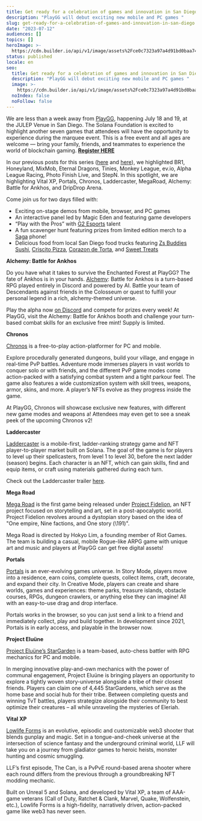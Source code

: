 ```yaml
---
title: Get ready for a celebration of games and innovation in San Diego
description: "PlayGG will debut exciting new mobile and PC games "
slug: get-ready-for-a-celebration-of-games-and-innovation-in-san-diego
date: "2023-07-12"
audiences: []
topics: []
heroImage: >-
  https://cdn.builder.io/api/v1/image/assets%2Fce0c7323a97a4d91bd0baa7490ec9139%2Fd4f45949befb44eeadca8cbdb75b7000
status: published
locale: en
seo:
  title: Get ready for a celebration of games and innovation in San Diego
  description: "PlayGG will debut exciting new mobile and PC games "
  image: >-
    https://cdn.builder.io/api/v1/image/assets%2Fce0c7323a97a4d91bd0baa7490ec9139%2Fd4f45949befb44eeadca8cbdb75b7000
  noIndex: false
  noFollow: false
---
```


We are less than a week away from [PlayGG](http://solana.com/playgg), happening July 18 and 19, at the JULEP Venue in San Diego. The Solana Foundation is excited to highlight another seven games that attendees will have the opportunity to experience during the marquee event. This is a free event and all ages are welcome — bring your family, friends, and teammates to experience the world of blockchain gaming. [**Register HERE**](https://lu.ma/playgg)

In our previous posts for this series ([here](https://solana.com/news/check-out-games-you-can-experience-at-playgg) and [here](https://solana.com/news/from-racing-to-strategy-playgg-hosts-a-wide-variety-of-game-types-and-experiences)), we highlighted BR1, Honeyland, MixMob, Eternal Dragons, Tinies, Monkey League, ev.io, Alpha League Racing, Photo Finish Live, and StepN. In this spotlight, we are highlighting Vital XP, Portals, Chronos, Laddercaster, MegaRoad, Alchemy: Battle for Ankhos, and DripDrop Arena.

Come join us for two days filled with:

- Exciting on-stage demos from mobile, browser, and PC games
- An interactive panel led by Magic Eden and featuring game developers
- “Play with the Pros” with [G2 Esports](https://na.g2esports.com/) talent
- A fun scavenger hunt featuring prizes from limited edition merch to a [Saga](https://solanamobile.com/hardware) phone!
- Delicious food from local San Diego food trucks featuring [Zs Buddies Sushi](http://www.zsbuddies.com/), [Criscito Pizza](https://criscitopizza.com/), [Corazon de Torta](https://www.corazondetortatruck.com/), and [Sweet Treats](https://sweettreatstruck.com/)

**Alchemy: Battle for Ankhos**

Do you have what it takes to survive the Enchanted Forest at PlayGG? The fate of Ankhos is in your hands. [Alchemy](https://discord.gg/D6HYr8BCDs): Battle for Ankhos is a turn-based RPG played entirely in Discord and powered by AI. Battle your team of Descendants against friends in the Colosseum or quest to fulfill your personal legend in a rich, alchemy-themed universe.

Play the alpha now [on Discord](https://discord.gg/D6HYr8BCDs) and compete for prizes every week! At PlayGG, visit the Alchemy: Battle for Ankhos booth and challenge your turn-based combat skills for an exclusive free mint! Supply is limited.

<YouTube videoId="Ge06Mtjo2sc" />

**Chronos**

[Chronos](https://playchronos.io/) is a free-to-play action-platformer for PC and mobile.

Explore procedurally generated dungeons, build your village, and engage in real-time PvP battles. Adventure mode immerses players in vast worlds to conquer solo or with friends, and the different PvP game modes come action-packed with a satisfying combat system and a tight parkour feel. The game also features a wide customization system with skill trees, weapons, armor, skins, and more. A player’s NFTs evolve as they progress inside the game.

At PlayGG, Chronos will showcase exclusive new features, with different new game modes and weapons a! Attendees may even get to see a sneak peek of the upcoming Chronos v2!

<YouTube videoId="29eyyJQl91o" />

**Laddercaster**

[Laddercaster](https://www.laddercaster.com/) is a mobile-first, ladder-ranking strategy game and NFT player-to-player market built on Solana. The goal of the game is for players to level up their spellcasters, from level 1 to level 30, before the next ladder (season) begins. Each character is an NFT, which can gain skills, find and equip items, or craft using materials gathered during each turn.

Check out the Laddercaster trailer [here](https://twitter.com/LadderCaster/status/1520782700264800260).

**Mega Road**

[Mega Road](https://megaroad.io/) is the first game being released under [Project Fidelion](https://fidelion.io/), an NFT project focused on storytelling and art, set in a post-apocalyptic world. Project Fidelion revolves around a dystopian story based on the idea of "One empire, Nine factions, and One story (\\191)".

Mega Road is directed by Hokyo Lim, a founding member of Riot Games. The team is building a casual, mobile Rogue-like ARPG game with unique art and music and players at PlayGG can get free digital assets!

<YouTube videoId="pU2ENLVJrz0" />

**Portals**

[Portals](https://theportal.to/) is an ever-evolving games universe. In Story Mode, players move into a residence, earn coins, complete quests, collect items, craft, decorate, and expand their city. In Creative Mode, players can create and share worlds, games and experiences: theme parks, treasure islands, obstacle courses, RPGs, dungeon crawlers, or anything else they can imagine! All with an easy-to-use drag and drop interface.

Portals works in the browser, so you can just send a link to a friend and immediately collect, play and build together. In development since 2021, Portals is in early access, and playable in the browser now.

<YouTube videoId="ID9pIDEjowQ" />

**Project Eluüne**

[Project Eluüne’s StarGarden](https://www.projecteluune.com/) is a team-based, auto-chess battler with RPG mechanics for PC and mobile.

In merging innovative play-and-own mechanics with the power of communal engagement, Project Eluüne is bringing players an opportunity to explore a tightly woven story-universe alongside a tribe of their closest friends. Players can claim one of 4,445 StarGardens, which serve as the home base and social hub for their tribe. Between completing quests and winning TvT battles, players strategize alongside their community to best optimize their creatures – all while unraveling the mysteries of Eleriah.

<YouTube videoId="5Gvk6GmY-aY" />

**Vital XP**

[Lowlife Forms](https://www.vitalxp.io/) is an evolutive, episodic and customizable web3 shooter that blends gunplay and magic. Set in a tongue-and-cheek universe at the intersection of science fantasy and the underground criminal world, LLF will take you on a journey from gladiator games to heroic heists, monster hunting and cosmic smuggling.

LLF’s first episode, The Can, is a PvPvE round-based arena shooter where each round differs from the previous through a groundbreaking NFT modding mechanic.

Built on Unreal 5 and Solana, and developed by Vital XP, a team of AAA-game veterans (Call of Duty, Ratchet & Clank, Marvel, Quake, Wolfenstein, etc.), Lowlife Forms is a high-fidelity, narratively driven, action-packed game like web3 has never seen.

<YouTube videoId="T_G0zCicae0" />

